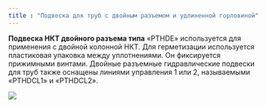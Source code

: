 ```yaml
---
title : "Подвеска для труб с двойным разъемом и удлиненной горловиной"
---
```


**Подвеска НКТ двойного разъема типа** «PTHDE» используется для применения с двойной колонной НКТ. Для герметизации используется пластиковая упаковка между уплотнениями. Он фиксируется прижимными винтами. Двойные разъемные гидравлические подвески для труб также оснащены линиями управления 1 или 2, называемыми «PTHDCL1» и «PTHDCL2».

<img src="./dual-split-type-extended-neck-type-tubing-hanger.png" />